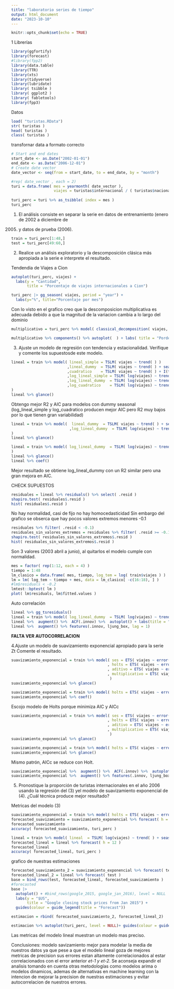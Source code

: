 ```yaml
---
title: "laboratorio series de tiempo"
output: html_document
date: "2023-10-10"
---
```


```r
knitr::opts_chunk$set(echo = TRUE)
```
1 Librerías
```r
library(ggfortify)
library(forecast)
#library(fpp2)
library(data.table)
library(TTR)
library(xts)
library(tidyverse)
library(lubridate)
library( tsibble )
library( ggplot2 )
library( fabletools)
library(fpp3)
```
Datos
```r
load( "turistas.RData")
str( turistas )
head( turistas )
class( turistas )
```
transfornar data a formato correcto
```r
# Start and end dates
start_date <- as.Date("2002-01-01")
end_date <- as.Date("2006-12-01")
# Create date vector
date_vector <- seq(from = start_date, to = end_date, by = "month")

#rep( date_vector , each = 2)
turi = data.frame( mes = yearmonth( date_vector ),
                   viajes = turistas$internacional / ( turistas$nacional + turistas$internacional  ) )
                                    
turi_perc = turi %>% as_tsibble( index = mes )
turi_perc
```


1. El análisis consiste en separar la serie en datos de entrenamiento (enero de 2002 a diciembre de
2005) y datos de prueba (2006).
```r
train = turi_perc[1:48,]
test = turi_perc[49:60,]
```
2. Realice un análisis exploratorio y la descomposición clásica más apropiada a la serie e interprete el
resultado.

Tendendia de Viajes a Cion 
```r
autoplot(turi_perc, viajes) +
  labs(y = "Cantidad",
       title = "Porcentaje de viajes internacionales a Cion")

turi_perc |> gg_season( viajes, period = "year") +
  labs(y="%", title="Porcentaje por mes")
```
Con lo visto en el grafico creo que la descomposicion multiplicativa es adecuada debido a que la magnitud de la variacion  cambia  a lo largo del dominio
```r
multiplicativo = turi_perc %>% model( classical_decomposition( viajes, type = "multiplicative") )

multiplicativo %>% components() %>% autoplot(  ) + labs( title = "Pordentaje de viajes internacionales para el modelo multiplicativo")
```

3.
Ajuste un modelo de regresión con tendencia y estacionalidad. Verifique y comente los supuestosde este modelo.
```r

lineal = train %>% model( lineal_simple = TSLM( viajes ~ trend( ) )
                         ,lineal_dummy  = TSLM( viajes ~ trend( ) + season( ) )
                         ,cuadratico    = TSLM( viajes ~ trend( ) + I(trend( )^2) )   
                         ,log_lineal_simple = TSLM( log(viajes) ~ trend( ) )
                         ,log_lineal_dummy  = TSLM( log(viajes) ~ trend( ) + season( ) )
                         ,log_cuadratico    = TSLM( log(viajes) ~ trend( ) + I(trend( )^2) )     
)
lineal %>% glance()
```
Obtengo mejor R2 y AIC para modelos con dummy seasonal (log_lineal_simple y log_cuadratico producen mejor AIC pero R2 muy bajos por lo que tienen gran variabilidad)
```r
lineal = train %>% model(  lineal_dummy  = TSLM( viajes ~ trend( ) + season( ) )
                          ,log_lineal_dummy  = TSLM( log(viajes) ~ trend( ) + season( ) )
)
lineal %>% glance()

lineal = train %>% model( log_lineal_dummy  = TSLM( log(viajes) ~ trend( ) + season( ) )
)
lineal %>% glance()
lineal %>% coef()

```
Mejor resultado se obtiene log_lineal_dummy con un R2 similar pero una gran mejora en AIC.

CHECK SUPUESTOS

```r
residuales = lineal %>% residuals() %>% select( .resid )
shapiro.test( residuales$.resid )
hist( residuales$.resid )
```
No hay normalidad, casi de fijo no hay homocedasticidad
Sin embargo del grafico se obserca que hay pocos valores extremos menores -0.1
```r
residuales %>% filter( .resid < -0.1)
residuales_sin_valores_extremos = residuales %>% filter( .resid >= -0.1)
shapiro.test( residuales_sin_valores_extremos$.resid )
hist( residuales_sin_valores_extremos$.resid )
```
Son 3 valores (2003 abril a junio), al quitarlos el modelo cumple con normalidad.
```r
mes = factor( rep(1:12, each = 4) )
tiempo = 1:48
lm_clasico = data.frame( mes, tiempo, log_tem = log( train$viajes ) )
lm = lm( log_tem ~ tiempo + mes, data = lm_clasico[ -c(16:18), ] ) 
#lm$residuals < -0.2
lmtest::bptest( lm )
plot( lm$residuals, lm$fitted.values )
```
Auto correlación 
```r
lineal %>% gg_tsresiduals()
lineal = train %>% model( log_lineal_dummy  = TSLM( log(viajes) ~ trend( ) + season( ) ) )
lineal %>%  augment() %>%  ACF(.innov) %>%  autoplot() + labs(title = "")
lineal %>%  augment() %>% features(.innov, ljung_box, lag = 1)
```
**FALTA VER AUTOCORRELACION**





4.Ajuste un modelo de suavizamiento exponencial apropiado para la serie Zt Comente el resultado.
```r
suavizamiento_exponencial = train %>% model( ses = ETS( viajes ~ error("A") + trend("N") + season("N") ) 
                                           , holts = ETS( viajes ~ error("A") + trend("A") + season("N") )
                                           , aditivo = ETS( viajes ~ error("A") + trend("A") + season("A") )    
                                           , multiplicativo = ETS( viajes ~ error("M") + trend("A") + season("M") )
                                            )
suavizamiento_exponencial %>% glance()

suavizamiento_exponencial = train %>% model( holts = ETS( viajes ~ error("A") + trend("A") + season("N") ) )
suavizamiento_exponencial %>% coef()
```
Escojo modelo de Holts porque minimiza AIC y AICc

```r
suavizamiento_exponencial = train %>% model( ses = ETS( viajes ~ error("A") + trend("N") + season("N") ) 
                                           , holts = ETS( viajes ~ error("A") + trend("A") + season("N") )
                                           , aditivo = ETS( viajes ~ error("A") + trend("A") + season("A") )    
                                           , multiplicativo = ETS( viajes ~ error("M") + trend("A") + season("M") )
                                            )
suavizamiento_exponencial %>% glance()

suavizamiento_exponencial = train %>% model( holts = ETS( viajes ~ error("A") + trend("A") + season("N") ) )
suavizamiento_exponencial %>% glance()
```
Mismo patrón, AICc se reduce con Holt.

```r
suavizamiento_exponencial %>%  augment() %>%  ACF(.innov) %>%  autoplot() + labs(title = "")
suavizamiento_exponencial %>%  augment() %>% features(.innov, ljung_box, lag = 7)
```


5) 
Pronostique la proporción de turistas internacionales en el año 2006 usando la regresión del (3) yel modelo de suavizamiento exponencial de (4). ¿Cuál técnica produce mejor resultado?

Metricas del modelo (3)
```r
suavizamiento_exponencial = train %>% model( holts = ETS( viajes ~ error("A") + trend("A") + season("N") ) )
forecasted_suavizamiento = suavizamiento_exponencial %>% forecast( h = 12 )
forecasted_suavizamiento 
accuracy( forecasted_suavizamiento, turi_perc )
```
```r
lineal = train %>% model( lineal  = TSLM( log(viajes) ~ trend( ) + season( ) ) )
forecasted_lineal = lineal %>% forecast( h = 12 )
forecasted_lineal 
accuracy( forecasted_lineal, turi_perc )
```
grafico de nuestras estimaciones
```r
forecasted_suavizamiento_2 = suavizamiento_exponencial %>% forecast( test )
forecasted_lineal_2 = lineal %>% forecast( test )
base = bind_rows(test, forecasted_lineal, forecasted_suavizamiento )
#forecasted
base |>
  autoplot() + #bind_rows(google_2015, google_jan_2016), level = NULL
  labs(y = "$US",
       title = "Google closing stock prices from Jan 2015") +
  guides(colour = guide_legend(title = "Forecast"))

estimacion = rbind( forecasted_suavizamiento_2, forecasted_lineal_2)

estimacion %>% autoplot(turi_perc, level = NULL)+ guides(colour = guide_legend(title = "Forecast"), labels = c("Holts", "Modelo lineal")) 

```

Las metricas del modelo lineal muestran un modelo mas preciso.

Conclusiones: modelo savizamiento mejor para modelar la media de nuestros datos ya que pese a que el modelo lineal goza de mejores metricas de precision sus errores estan altamente correlacionados al estar correlacionados con el error anterior *et-1 y et-2*. Se aconseja expandir el analisis tomando en cuenta otras metodologías como modelos arima o modelos dinamicos, ademas de alternativas en machine learning con la intencion de mejorar la precision de nuestras estimaciones y evitar autocorrelacion de nuestros errores.